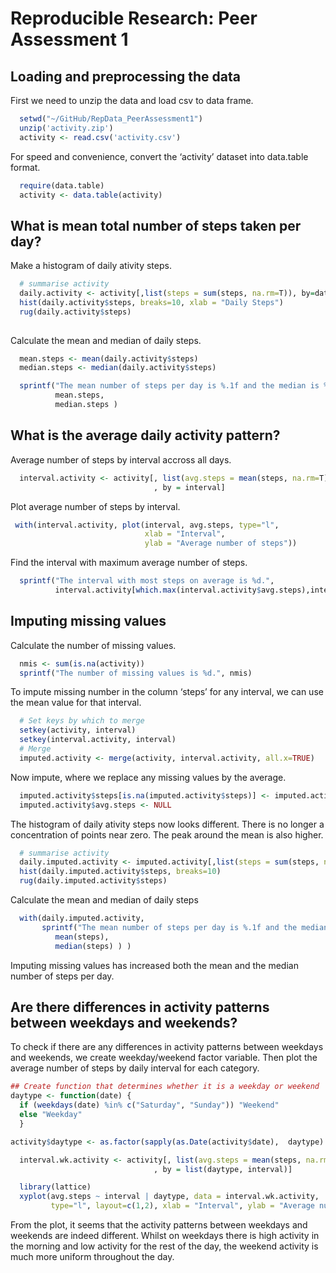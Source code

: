 # Reproducible Research: Peer Assessment 1


## Loading and preprocessing the data

First we need to unzip the data and load csv to data frame.
```r
  setwd("~/GitHub/RepData_PeerAssessment1")
  unzip('activity.zip')
  activity <- read.csv('activity.csv')
```

For speed and convenience, convert the 'activity' dataset into data.table format.
```r
  require(data.table)
  activity <- data.table(activity)
```


## What is mean total number of steps taken per day?

Make a histogram of daily ativity steps.
```r
  # summarise activity
  daily.activity <- activity[,list(steps = sum(steps, na.rm=T)), by=date]
  hist(daily.activity$steps, breaks=10, xlab = "Daily Steps")
  rug(daily.activity$steps)
  
```

Calculate the mean and median of daily steps.
```r
  mean.steps <- mean(daily.activity$steps)
  median.steps <- median(daily.activity$steps)

  sprintf("The mean number of steps per day is %.1f and the median is %d", 
          mean.steps,
          median.steps ) 
```


## What is the average daily activity pattern?

Average number of steps by interval accross all days.
```r
  interval.activity <- activity[, list(avg.steps = mean(steps, na.rm=T))
                                , by = interval]
```

Plot average number of steps by interval.
```r
 with(interval.activity, plot(interval, avg.steps, type="l",
                              xlab = "Interval",
                              ylab = "Average number of steps"))
```

Find the interval with maximum average number of steps.
```r
  sprintf("The interval with most steps on average is %d.",
          interval.activity[which.max(interval.activity$avg.steps),interval])
```



## Imputing missing values

Calculate the number of missing values.
```r
  nmis <- sum(is.na(activity))
  sprintf("The number of missing values is %d.", nmis)
```

To impute missing number in the column 'steps' for any interval, we can use the mean value for that interval.

```r
  # Set keys by which to merge
  setkey(activity, interval)
  setkey(interval.activity, interval)
  # Merge
  imputed.activity <- merge(activity, interval.activity, all.x=TRUE)
```

Now impute, where we replace any missing values by the average.
```r
  imputed.activity$steps[is.na(imputed.activity$steps)] <- imputed.activity$avg.steps[is.na(imputed.activity$steps)];
  imputed.activity$avg.steps <- NULL
```

The histogram of daily ativity steps now looks different. There is no longer a concentration of points near zero. The peak around the mean is also higher.
```r
  # summarise activity
  daily.imputed.activity <- imputed.activity[,list(steps = sum(steps, na.rm=T)), by=date]
  hist(daily.imputed.activity$steps, breaks=10)
  rug(daily.imputed.activity$steps)
```

Calculate the mean and median of daily steps
```r
  with(daily.imputed.activity, 
       sprintf("The mean number of steps per day is %.1f and the median is %.1f", 
          mean(steps),
          median(steps) ) )
```
Imputing missing values has increased both the mean and the median number of steps per day.


## Are there differences in activity patterns between weekdays and weekends?

To check if there are any differences in activity patterns between weekdays and weekends, we create weekday/weekend factor variable. Then plot the average number of steps by daily interval for each category.
```r
## Create function that determines whether it is a weekday or weekend
daytype <- function(date) {
  if (weekdays(date) %in% c("Saturday", "Sunday")) "Weekend"
  else "Weekday"
  }

activity$daytype <- as.factor(sapply(as.Date(activity$date),  daytype) )

  interval.wk.activity <- activity[, list(avg.steps = mean(steps, na.rm=T))
                                , by = list(daytype, interval)]

  library(lattice)
  xyplot(avg.steps ~ interval | daytype, data = interval.wk.activity,
         type="l", layout=c(1,2), xlab = "Interval", ylab = "Average number of steps.")
```

From the plot, it seems that the activity patterns between weekdays and weekends are indeed different. Whilst on weekdays there is high activity in the morning and low activity for the rest of the day, the weekend activity is much more uniform throughout the day.



